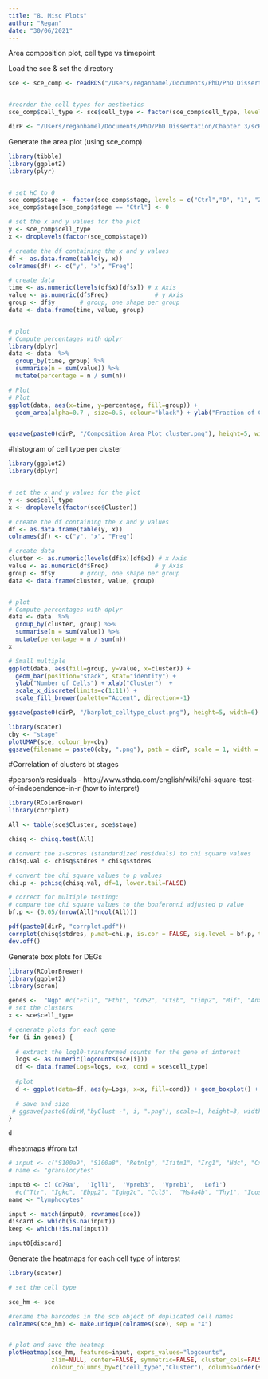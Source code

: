 ```yaml
---
title: "8. Misc Plots"
author: "Regan"
date: "30/06/2021"
---
```


Area composition plot, cell type vs timepoint


Load the sce & set the directory
```r
sce <- sce_comp <- readRDS("/Users/reganhamel/Documents/PhD/PhD Dissertation/Chapter 3/scRNAseq/4. Cellassign/sce.RDS")


#reorder the cell types for aesthetics 
sce_comp$cell_type <- sce$cell_type <- factor(sce_comp$cell_type, levels=c("CAMs","TCell","Monocyte","Neutrophil","Dendritic_Cells","Macrophage","Microglia"))

dirP <- "/Users/reganhamel/Documents/PhD/PhD Dissertation/Chapter 3/scRNAseq/Misc Plots/"
```

Generate the area plot (using sce_comp)
```r
library(tibble)
library(ggplot2)
library(plyr)


# set HC to 0
sce_comp$stage <- factor(sce_comp$stage, levels = c("Ctrl","0", "1", "2", "3", "10", "21"))
sce_comp$stage[sce_comp$stage == "Ctrl"] <- 0

# set the x and y values for the plot
y <- sce_comp$cell_type
x <- droplevels(factor(sce_comp$stage))

# create the df containing the x and y values
df <- as.data.frame(table(y, x))
colnames(df) <- c("y", "x", "Freq")

# create data
time <- as.numeric(levels(df$x)[df$x]) # x Axis
value <- as.numeric(df$Freq)             # y Axis
group <- df$y       # group, one shape per group
data <- data.frame(time, value, group)


# plot
# Compute percentages with dplyr
library(dplyr)
data <- data  %>%
  group_by(time, group) %>%
  summarise(n = sum(value)) %>%
  mutate(percentage = n / sum(n))

# Plot
# Plot
ggplot(data, aes(x=time, y=percentage, fill=group)) + 
  geom_area(alpha=0.7 , size=0.5, colour="black") + ylab("Fraction of Cells") + scale_x_continuous(name ="Day Post-SCI", breaks=c(0,1,2, 3, 10, 21), labels=c("0"="Ctrl","1"="1","2"="2", "3"="3", "10"="10", "21"="21"))+ scale_fill_brewer(palette="Accent", direction=-1)


ggsave(paste0(dirP, "/Composition Area Plot cluster.png"), height=5, width=6)
```

#histogram of cell type per cluster
```r
library(ggplot2)
library(dplyr)


# set the x and y values for the plot
y <- sce$cell_type
x <- droplevels(factor(sce$Cluster))

# create the df containing the x and y values
df <- as.data.frame(table(y, x))
colnames(df) <- c("y", "x", "Freq")

# create data
cluster <- as.numeric(levels(df$x)[df$x]) # x Axis
value <- as.numeric(df$Freq)             # y Axis
group <- df$y       # group, one shape per group
data <- data.frame(cluster, value, group)


# plot
# Compute percentages with dplyr
data <- data  %>%
  group_by(cluster, group) %>%
  summarise(n = sum(value)) %>%
  mutate(percentage = n / sum(n))
x

# Small multiple
ggplot(data, aes(fill=group, y=value, x=cluster)) + 
  geom_bar(position="stack", stat="identity") +
  ylab("Number of Cells") + xlab("Cluster")  + 
  scale_x_discrete(limits=c(1:11)) +
  scale_fill_brewer(palette="Accent", direction=-1) 

ggsave(paste0(dirP, "/barplot_celltype_clust.png"), height=5, width=6)

```

```r
library(scater)
cby <- "stage"
plotUMAP(sce, colour_by=cby)
ggsave(filename = paste0(cby, ".png"), path = dirP, scale = 1, width = 8, height = 8,  dpi = 300, limitsize = TRUE)

```
#Correlation of clusters bt stages


#pearson's residuals
- http://www.sthda.com/english/wiki/chi-square-test-of-independence-in-r (how to interpret)
```r
library(RColorBrewer)
library(corrplot)

All <- table(sce$Cluster, sce$stage)

chisq <- chisq.test(All)

# convert the z-scores (standardized residuals) to chi square values
chisq.val <- chisq$stdres * chisq$stdres

# convert the chi square values to p values
chi.p <- pchisq(chisq.val, df=1, lower.tail=FALSE) 

# correct for multiple testing:
# compare the chi square values to the bonferonni adjusted p value
bf.p <- (0.05/(nrow(All)*ncol(All)))

pdf(paste0(dirP, "corrplot.pdf"))
corrplot(chisq$stdres, p.mat=chi.p, is.cor = FALSE, sig.level = bf.p, tl.col = "black", method="color", cl.length =10, insig = "blank")
dev.off()
```

Generate box plots for DEGs
```r
library(RColorBrewer)
library(ggplot2)
library(scran)

genes <-  "Ngp" #c("Ftl1", "Fth1", "Cd52", "Ctsb", "Timp2", "Mif", "Anxa5")
# set the clusters
x <- sce$cell_type

# generate plots for each gene
for (i in genes) {
  
  # extract the log10-transformed counts for the gene of interest
  logs <- as.numeric(logcounts(sce[i]))
  df <- data.frame(Logs=logs, x=x, cond = sce$cell_type)
  
  #plot
  d <- ggplot(data=df, aes(y=Logs, x=x, fill=cond)) + geom_boxplot() + ggtitle(i) + theme(plot.title=element_text(hjust=0.5), axis.text.x=element_text(angle=45, hjust=1)) + ylab("log10 UMI Counts") + scale_fill_manual(values=c("lightblue", brewer.pal(11,"RdYlGn"),"#003319","black", "grey50", "grey50"))  + xlab("Cluster") 
  
  # save and size
 # ggsave(paste0(dirM,"byClust -", i, ".png"), scale=1, height=3, width=4)
}

d
```

#heatmaps
#from txt
```r

# input <- c("S100a9", "S100a8", "Retnlg", "Ifitm1", "Irg1", "Hdc", "Cxcr2", "Mxd1")
# name <- "granulocytes"

input0 <- c('Cd79a',  'Igll1',  'Vpreb3',  'Vpreb1',  'Lef1')
  #c("Ttr", "Igkc", "Ebpp2", "Ighg2c", "Ccl5",  "Ms4a4b", "Thy1", "Icos", "Trbc1", 'Trbc2', "Gzma", "Ccl5", "Prss34", "Ly6c2", "Vim", "Mpo")
name <- "lymphocytes"

input <- match(input0, rownames(sce))
discard <- which(is.na(input))
keep <- which(!is.na(input))

input0[discard]
```

Generate the heatmaps for each cell type of interest 
```r
library(scater)

# set the cell type

sce_hm <- sce

#rename the barcodes in the sce object of duplicated cell names
colnames(sce_hm) <- make.unique(colnames(sce), sep = "X")


# plot and save the heatmap
plotHeatmap(sce_hm, features=input, exprs_values="logcounts", 
            zlim=NULL, center=FALSE, symmetric=FALSE, cluster_cols=FALSE,cluster_rows=T,
            colour_columns_by=c("cell_type","Cluster"), columns=order(sce_hm$cell_type), main= paste(name), fontsize_row=5, fontsize_col=0.2, treeheight_col=40, file=paste0(dirP, name, ".png"))  #cellheight=4, cellwidth=0.03,
```

